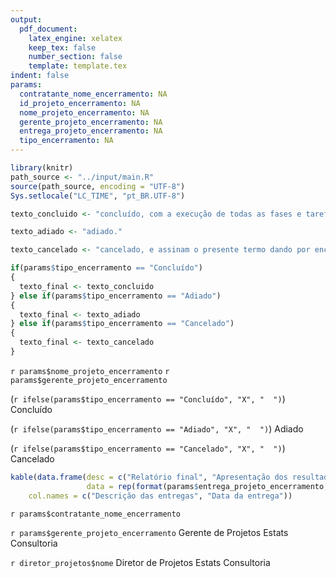 ```yaml
---
output:
  pdf_document:
    latex_engine: xelatex
    keep_tex: false
    number_section: false
    template: template.tex
indent: false
params:
  contratante_nome_encerramento: NA
  id_projeto_encerramento: NA
  nome_projeto_encerramento: NA
  gerente_projeto_encerramento: NA
  entrega_projeto_encerramento: NA
  tipo_encerramento: NA
---
```


```r
library(knitr)
path_source <- "../input/main.R"
source(path_source, encoding = "UTF-8")
Sys.setlocale("LC_TIME", "pt_BR.UTF-8")

texto_concluido <- "concluído, com a execução de todas as fases e tarefas definidas no início do projeto, e assinam o presente termo dando por encerradas todas as responsabilidades e atividades da Estats Consultoria, referentes a este projeto."

texto_adiado <- "adiado."

texto_cancelado <- "cancelado, e assinam o presente termo dando por encerradas todas as responsabilidades e atividades da Estats Consultoria, referentes a este projeto."

if(params$tipo_encerramento == "Concluído")
{
  texto_final <- texto_concluido
} else if(params$tipo_encerramento == "Adiado")
{
  texto_final <- texto_adiado
} else if(params$tipo_encerramento == "Cancelado")
{
  texto_final <- texto_cancelado
}
```

\begin{Large}
\begin{center}
TERMO DE ENCERRAMENTO DE PROJETO\\
Nº `r params$id_projeto_encerramento`
\end{center}
\end{Large}

\noindent
\textbf{\large Nome do Projeto:} `r params$nome_projeto_encerramento`\newline
\textbf{\large Gerente do Projeto:} `r params$gerente_projeto_encerramento`\newline

\section{Tipo do encerramento}

\noindent
(`r ifelse(params$tipo_encerramento == "Concluído", "X", "  ")`) Concluído

\noindent
(`r ifelse(params$tipo_encerramento == "Adiado", "X", "  ")`) Adiado

\noindent
(`r ifelse(params$tipo_encerramento == "Cancelado", "X", "  ")`) Cancelado

\section{Relação das entregas}

```r
kable(data.frame(desc = c("Relatório final", "Apresentação dos resultados"),
                 data = rep(format(params$entrega_projeto_encerramento, format = "%d/%m/%Y"), 2)),
    col.names = c("Descrição das entregas", "Data da entrega"))
```

\newpage

\noindent\textbf{As Partes concordam que o projeto foi `r texto_final`}\newline

\vspace{2cm}

\rule{8cm}{0.4pt}
\indent `r params$contratante_nome_encerramento`\newline

\vspace{2cm}

\rule{8cm}{0.4pt}
\indent `r params$gerente_projeto_encerramento`\newline
\indent Gerente de Projetos\newline
\indent Estats Consultoria\newline

\vspace{2cm}

\rule{8cm}{0.4pt}
\indent `r diretor_projetos$nome`\newline
\indent Diretor de Projetos\newline
\indent Estats Consultoria\newline

\begin{center}
Maringá, `r format(Sys.Date(), format = "%d de %B de %Y")`
\end{center}